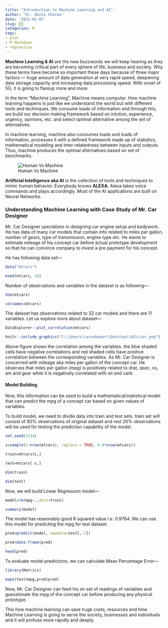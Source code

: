 ```yaml
---
title: "Introduction to Machine Learning and AI"
author: "Dr. Amita Sharma"
date: '2021-01-07'
slug: []
categories: R
tags:
- plot
- R Markdown
- regression
---
```



**Machine Learning & AI** are the new buzzwords we will keep hearing as they are becoming critical part of every sphere of life, business and society. Why these terms have become so important these days because of three major factors --- huge amount of data generation at very rapid speed, deepening data storage capacity and increasing data processing speed. With onset of 5G, it is going to flareup more and more.

In the term "Machine Learning", Machine means computer. How machine learning happens is just like we understand the world but with different tools and techniques. We consume loads of information and through this, we build our decision making framework based on intution, experience, urgency, opinions, etc. and select optimal alternative among the set of alternatives.

In machine learning, machine also consumes loads and loads of information, processes it with a defined framework made up of statistics, mathematical modeling and inter-relatedness between inputs  and outputs. Thus, machine produces the optimal alternatives based on set of benchmarks.


![Human Vs Machine](/2021-01-07-introduction-to-machine-learning-and-ai/index_files/humanVSmachine.jpg)


**Artificial Intelligence aka AI** is the collection of tools and techniques to mimic human behavior. Everybody knows **ALEXA**. Alexa takes voice commands and plays accordingly. Most of the AI applications are built on Neural Networks. 

### Understanding Machine Learning with Case Study of Mr. Car Designer

Mr. Car Designer specializes in designing car engine setup and bodywork. He has data of many car models that contain info related to miles per gallon, number of gears, type of transmission, engine type etc. He wants to estimate mileage of his concept car before actual prototype development so that he can convince company to invest a pre payment for his concept.

He has following data set---

```r

data("mtcars")

head(mtcars, 10)

```

Number of observations and variables in the dataset is as following---

```r

dim(mtcars)

colnames(mtcars)


```

The dataset has observations related to 32 car models and there are 11 variables. Let us explore more about dataset---

```r

DataExplorer::plot_correlation(mtcars)

```

```r

knitr::include_graphics("C:\\Users\\arunkumar\\Desktop\\AS\\cor.png")

```
Above figure shows the correlation among the variables. the blue shaded cells have negative correlations and red shaded cells have positive correlation between the corresponding variables. As Mr. Car Designer is concerned with mileage aka miles per gallon of the concept car. He observes that miles per gallon (mpg) is positively related to drat, qsec, vs, am and gear while it is negatively correlated with wt and carb.

#### Model Building

Now, this information can be used to build a mathematical/statistical model that can predict the mpg of a concept car based on given values of variables. 

To build model, we need to divide data into train and test sets. train set will consist of 80% observations of original dataset and rest 20% observations will be used for testing the prediction capability of the model.

```r

set.seed(1234)

s=sample(1:nrow(mtcars), replace = TRUE, 0.8*nrow(mtcars))

train=mtcars[s,]

test=mtcars[-s,]

dim(train)

dim(test)

```

Now, we will build Linear Regression model---

```r

model=lm(mpg~.,data=train)

summary(model)

```

The model has reasonably good R squared value i.e. 0.9764. We can use this model for predicting the mpg for test dataset.

```r

pred=predict(model, newdata=test[,-1])

pred=data.frame(pred)

head(pred)

```

To evaluate model predictions, we can calculate Mean Percentage Error---


```r

library(Metrics)

mape(test$mpg,pred$pred)

```

Now, Mr. Car Designer can feed his on set of readings of variables and guesstimate the mpg of the concept car before producing any physical prototype.

This how machine learning can save huge costs, resources and time. Machine Learning is going to serve the society, businesses and individuals and it will profuse more rapidly and deeply.




